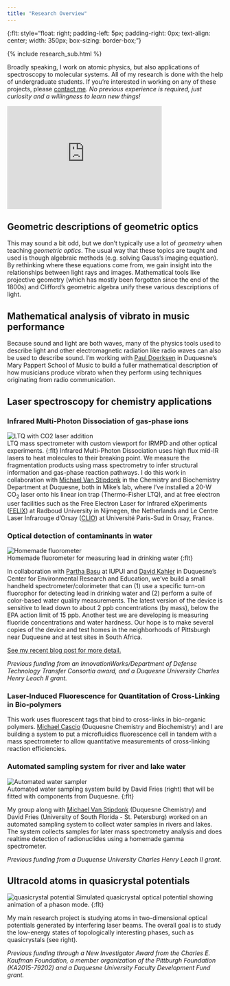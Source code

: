 ```yaml
---
title: "Research Overview"
---
```

{:flt: style="float: right;
       padding-left: 5px;
       padding-right: 0px;
       text-align: center;
       width: 350px;
       box-sizing: border-box;
       "}

{% include research_sub.html %}

Broadly speaking, I work on atomic physics, but also applications of spectroscopy to molecular systems.  All of my research is done with the help of undergraduate students.  If you're interested in working on any of these projects, please [contact me](/about).  *No previous experience is required, just curiosity and a willingness to learn new things!*

<iframe width="360" height="240" src="https://www.youtube.com/embed/vUE_Bs3hgbg" frameborder="0" allow="encrypted-media; picture-in-picture" allowfullscreen></iframe>

## Geometric descriptions of geometric optics
This may sound a bit odd, but we don't typically use a lot of *geometry* when teaching *geometric optics*.  The usual way that these topics are taught and used is though algebraic methods (e.g. solving Gauss's imaging equation).  By rethinking where these equations come from, we gain insight into the relationships between light rays and images.  Mathematical tools like projective geometry (which has mostly been forgotten since the end of the 1800s) and Clifford's geometric algebra unify these various descriptions of light.

## Mathematical analysis of vibrato in music performance
Because sound and light are both waves, many of the physics tools used to describe light and other electromagnetic radiation like radio waves can also be used to describe sound.  I'm working with [Paul Doerksen](https://www.duq.edu/faculty-and-staff/paul-doerksen.php) in Duquesne's Mary Pappert School of Music to build a fuller mathematical description of how musicians produce vibrato when they perform using techniques originating from radio communication.

## Laser spectroscopy for chemistry applications
### Infrared Multi-Photon Dissociation of gas-phase ions
![LTQ with CO2 laser addition](./assets/photos/LTQ-CO2.jpg)<br />
LTQ mass spectrometer with custom viewport for IRMPD and other optical experiments.
{:flt}
Infrared Multi-Photon Dissociation uses high flux mid-IR lasers to heat molecules to their breaking point.
We measure the fragmentation products using mass spectrometry to infer structural information and gas-phase reaction pathways.
I do this work in collaboration with [Michael Van Stipdonk](https://www.duq.edu/faculty-and-staff/michael-van-stipdonk.php) in the Chemistry and Biochemistry Department at Duquesne,
both in Mike's lab, where I've installed a 20-W CO<sub>2</sub> laser onto his linear ion trap (Thermo-Fisher LTQ),
and at free electron user facilities such as the Free Electron Laser for Infrared eXperiments ([FELIX](http://www.ru.nl/felix/)) at Radboud University in Nijmegen, the Netherlands and Le Centre Laser Infrarouge d'Orsay ([CLIO](http://old.clio.lcp.u-psud.fr/clio_eng/clio_eng.htm)) at Université Paris-Sud in Orsay, France.

### Optical detection of contaminants in water
![Homemade fluorometer](./assets/photos/LG4-photo.png)<br />
Homemade fluorometer for measuring lead in drinking water
{:flt}

In collaboration with [Partha Basu](https://science.iupui.edu/people/basu-partha) at IUPUI and [David Kahler](https://davidmkahler.blogspot.com/) in Duquesne's Center for Environmental Research and Education, we've build a small handheld spectrometer/colorimeter that can (1) use a specific turn-on fluorophor for detecting lead in drinking water and (2) perform a suite of color-based water quality measurements.  The latest version of the device is sensitive to lead down to about 2 ppb concentrations (by mass), below the EPA action limit of 15 ppb.  Another test we are developing is measuring fluoride concentrations and water hardness.  Our hope is to make several copies of the device and test homes in the neighborhoods of Pittsburgh near Duquesne and at test sites in South Africa.

[See my recent blog post for more detail.](/research/2018/03/08/lead-background.html)

*Previous funding from an InnovationWorks/Department of Defense Technology Transfer Consortia award, and a Duquesne University Charles Henry Leach II grant.*

### Laser-Induced Fluorescence for Quantitation of Cross-Linking in Bio-polymers
This work uses fluorescent tags that bind to cross-links in bio-organic polymers.  [Michael Cascio](https://www.duq.edu/faculty-and-staff/michael-cascio.php) (Duquesne Chemistry and Biochemistry) and I are building a system to put a microfluidics fluorescence cell in tandem with a mass spectrometer to allow quantitative measurements of cross-linking reaction efficiencies.

### Automated sampling system for river and lake water
![Automated water sampler](./assets/photos/H2O-sampler.jpg)<br />
Automated water sampling system build by David Fries (right) that will be fitted with components from Duquesne.
{:flt}

My group along with [Michael Van Stipdonk](https://www.duq.edu/faculty-and-staff/michael-van-stipdonk.php) (Duquesne Chemistry) and David Fries (University of South Florida - St. Petersburg) worked on an automated sampling system to collect water samples in rivers and lakes.  The system collects samples for later mass spectrometry analysis and does realtime detection of radionuclides using a homemade gamma spectrometer.

*Previous funding from a Duquense University Charles Henry Leach II grant.*

## Ultracold atoms in quasicrystal potentials
![quasicrystal potential](./assets/figs/qx-atoms-zoom-sm.png)
<!-- ![quasicrystal potential with phason excitation](./assets/figs/qx-phason-ani.gif) -->
Simulated quasicrystal optical potential showing animation of a phason mode.
{:flt}

My main research project is studying atoms in two-dimensional optical potentials generated by interfering laser beams.  The overall goal is to study the low-energy states of topologically interesting phases, such as quasicrystals (see right).

*Previous funding through a New Investigator Award from the Charles E. Kaufman Foundation, a member organization of the Pittburgh Foundation (KA2015-79202) and a Duquesne University Faculty Development Fund grant.*

